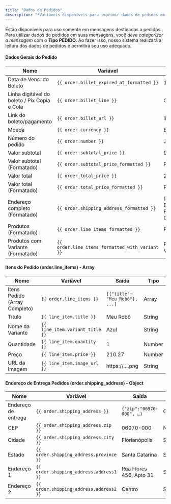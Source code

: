 ```yaml
---
title: "Dados de Pedidos"
description: "*Variáveis disponíveis para imprimir dados de pedidos em mensagens.*"
---
```


Estão disponíveis para uso somente em mensagens destinadas a pedidos. Para utilizar dados de pedidos em suas mensagens, você _deve categorizar a mensagem_ com o **Tipo PEDIDO**. Ao fazer isso, nosso sistema realizará a leitura dos dados de pedidos e permitirá seu uso adequado.

#### Dados Gerais do Pedido

| **Nome**                                     | **Variável**                                    | **Saída**                                                                 | **Tipo** |
| -------------------------------------------- | ----------------------------------------------- | ------------------------------------------------------------------------- | -------- |
| Data de Venc. do Boleto                      | `{{ order.billet_expired_at_formatted }}`       | 12/02/2024                                                                | String   |
| Linha digitável do boleto / Pix Copia e Cola | `{{ order.billet_line }}`                       | Código de Pagamento                                                       | String   |
| Link do boleto/pagamento                     | `{{ order.billet_url }}`                        | link.pagamento/exemPLO                                                    | String   |
| Moeda                                        | `{{ order.currency }}`                          | BRL                                                                       | String   |
| Número do pedido                             | `{{ order.number }}`                            | João Teste                                                                | String   |
| Valor subtotal                               | `{{ order.subtotal_price }}`                    | 9.90                                                                      | Number   |
| Valor subtotal (Formatado)                   | `{{ order.subtotal_price_formatted }}`          | R$9,90                                                                    | String   |
| Valor total                                  | `{{ order.total_price }}`                       | 210.27                                                                    | Number   |
| Valor total (Formatado)                      | `{{ order.total_price_formatted }}`             | R$210,27                                                                  | String   |
| Endereço completo (Formatado)                | `{{ order.shipping_address_formatted }}`        | Rua Flores, 456 - C - Bairro dos Sonhos, Florianópolis, SC, 06970-000, BR | String   |
| Produtos (Formatado)                         | `{{ order.line_items_formatted }}`              | Produto 01 - AB                                                           | Array    |
| Produtos com Variante (Formatado)            | `{{ order.line_items_formatted_with_variant }}` | Produto 01 - AB - Variante / C                                            | String   |

#### Itens do Pedido (order.line_items) - Array

| **Nome**                      | **Variável**                    | **Saída**                      | **Tipo** |
| ----------------------------- | ------------------------------- | ------------------------------ | -------- |
| Itens Pedido (Array Completo) | `{{ order.line_items }}`        | `[{"title": "Meu Robô"}, ...]` | Array    |
| Título                        | `{{ line_item.title }}`         | Meu Robô                       | String   |
| Nome da Variante              | `{{ line_item.variant_title }}` | Azul                           | String   |
| Quantidade                    | `{{ line_item.quantity }}`      | 1                              | Number   |
| Preço                         | `{{ line_item.price }}`         | 210.27                         | Number   |
| URL da Imagem                 | `{{ line_item.image_url }}`     | https://….png                  | String   |

#### Endereço de Entrega Pedidos (order.shipping_address) - Object

| **Nome**            | **Variável**                            | **Saída**                | **Tipo** |
| ------------------- | --------------------------------------- | ------------------------ | -------- |
| Endereço de entrega | `{{ order.shipping_address }}`          | `{"zip":"06970-000", …}` | Object   |
| CEP                 | `{{ order.shipping_address.zip }}`      | 06970-000                | Number   |
| Cidade              | `{{ order.shipping_address.city }}`     | Florianópolis            | String   |
| Estado              | `{{ order.shipping_address.province }}` | Santa Catarina           | String   |
| Endereço 1          | `{{ order.shipping_address.address1 }}` | Rua Flores 456, Apto 31  | String   |
| Endereço 2          | `{{ order.shipping_address.address2 }}` | Centro                   | String   |
